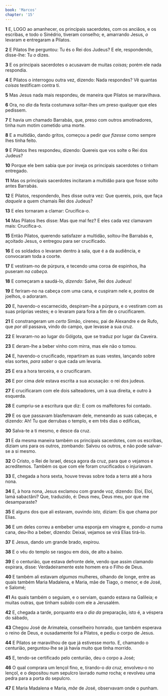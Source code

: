 ```yaml
---
book: 'Marcos'
chapter: '15'
---
```


**1** E, LOGO ao amanhecer, os principais sacerdotes, com os anciãos, e os escribas, e todo o Sinédrio, tiveram conselho; e, amarrando Jesus, _o_ levaram e entregaram a Pilatos.

**2** E Pilatos lhe perguntou: Tu és o Rei dos Judeus? E ele, respondendo, disse-lhe: Tu _o_ dizes.

**3** E os principais sacerdotes o acusavam de muitas _coisas;_ porém ele nada respondia.

**4** E Pilatos o interrogou outra vez, dizendo: Nada respondes? Vê quantas _coisas_ testificam contra ti.

**5** Mas Jesus nada mais respondeu, de maneira que Pilatos se maravilhava.

**6** Ora, no _dia_ da festa costumava soltar-lhes um preso qualquer que eles pedissem.

**7** E havia um chamado Barrabás, que, preso com outros amotinadores, tinha num motim cometido uma morte.

**8** E a multidão, dando gritos, começou a pedir _que fizesse_ como sempre lhes tinha feito.

**9** E Pilatos lhes respondeu, dizendo: Quereis que vos solte o Rei dos Judeus?

**10** Porque ele bem sabia que por inveja os principais sacerdotes o tinham entregado.

**11** Mas os principais sacerdotes incitaram a multidão para que fosse solto antes Barrabás.

**12** E Pilatos, respondendo, lhes disse outra vez: Que quereis, pois, que faça _daquele_ a quem chamais Rei dos Judeus?

**13** E eles tornaram a clamar: Crucifica-o.

**14** Mas Pilatos lhes disse: Mas que mal fez? E eles cada vez clamavam mais: Crucifica-o.

**15** Então Pilatos, querendo satisfazer a multidão, soltou-lhe Barrabás e, açoitado Jesus, o entregou para ser crucificado.

**16** E os soldados o levaram dentro à sala, que é a da audiência, e convocaram toda a coorte.

**17** E vestiram-no de púrpura, e tecendo uma coroa de espinhos, lha puseram _na cabeça._

**18** E começaram a saudá-lo, _dizendo:_ Salve, Rei dos Judeus!

**19** E feriram-no na cabeça com uma cana, e cuspiram nele e, postos de joelhos, o adoraram.

**20** E, havendo-o escarnecido, despiram-lhe a púrpura, e o vestiram com as suas próprias vestes; e o levaram para fora a fim de o crucificarem.

**21** E constrangeram um _certo_ Simão, cireneu, pai de Alexandre e de Rufo, que _por ali_ passava, vindo do campo, que levasse a sua cruz.

**22** E levaram-no ao lugar do Gólgota, que se traduz por lugar da Caveira.

**23** E deram-lhe a beber vinho com mirra, mas ele não o tomou.

**24** E, havendo-o crucificado, repartiram as suas vestes, lançando sobre elas sortes, _para saber_ o que cada um levaria.

**25** E era a hora terceira, e o crucificaram.

**26** E por cima _dele_ estava escrita a sua acusação: o rei dos judeus.

**27** E crucificaram com ele dois salteadores, um à sua direita, e outro à esquerda.

**28** E cumpriu-se a escritura que diz: E com os malfeitores foi contado.

**29** E os que passavam blasfemavam dele, meneando as suas cabeças, e dizendo: Ah! Tu que derrubas o templo, e em três dias o edificas,

**30** Salva-te a ti mesmo, e desce da cruz.

**31** E da mesma maneira também os principais sacerdotes, com os escribas, diziam uns para os outros, zombando: Salvou os outros, e não pode salvar-se a si mesmo.

**32** O Cristo, o Rei de Israel, desça agora da cruz, para que o vejamos e acreditemos. Também os que com ele foram crucificados o injuriavam.

**33** E, chegada a hora sexta, houve trevas sobre toda a terra até a hora nona.

**34** E, à hora nona, Jesus exclamou com grande voz, dizendo: Eloí, Eloí, lamá sabactâni? Que, traduzido, é: Deus meu, Deus meu, por que me desamparaste?

**35** E alguns dos que ali estavam, ouvindo _isto,_ diziam: Eis que chama por Elias.

**36** E um deles correu a embeber uma esponja em vinagre e, pondo-_a_ numa cana, deu-lho a beber, dizendo: Deixai, vejamos se virá Elias tirá-lo.

**37** E Jesus, dando um grande brado, expirou.

**38** E o véu do templo se rasgou em dois, de alto a baixo.

**39** E o centurião, que estava defronte dele, vendo que assim clamando expirara, disse: Verdadeiramente este homem era o Filho de Deus.

**40** E também ali estavam _algumas_ mulheres, olhando de longe, entre as quais também Maria Madalena, e Maria, mãe de Tiago, o menor, e de José, e Salomé;

**41** As quais também o seguiam, e o serviam, quando estava na Galileia; e muitas outras, que tinham subido com ele a Jerusalém.

**42** E, chegada a tarde, porquanto era _o dia da_ preparação, isto é, a véspera do sábado,

**43** Chegou José de Arimateia, conselheiro honrado, que também esperava o reino de Deus, e ousadamente foi a Pilatos, e pediu o corpo de Jesus.

**44** E Pilatos se maravilhou de que já estivesse morto. E, chamando o centurião, perguntou-lhe se já havia muito que tinha morrido.

**45** E, tendo-se certificado pelo centurião, deu o corpo a José;

**46** O qual comprara um lençol fino, e, tirando-o _da cruz,_ envolveu-o no lençol, e o depositou num sepulcro lavrado _numa_ rocha; e revolveu uma pedra para a porta do sepulcro.

**47** E Maria Madalena e Maria, _mãe_ de José, observavam onde o punham.
